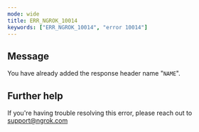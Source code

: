 ```yaml
---
mode: wide
title: ERR_NGROK_10014
keywords: ["ERR_NGROK_10014", "error 10014"]
---
```


## Message

You have already added the response header name "`NAME`".

## Further help

If you're having trouble resolving this error, please reach out to [support@ngrok.com](mailto:support@ngrok.com?subject=Help%20with%20ERR_NGROK_10014)
